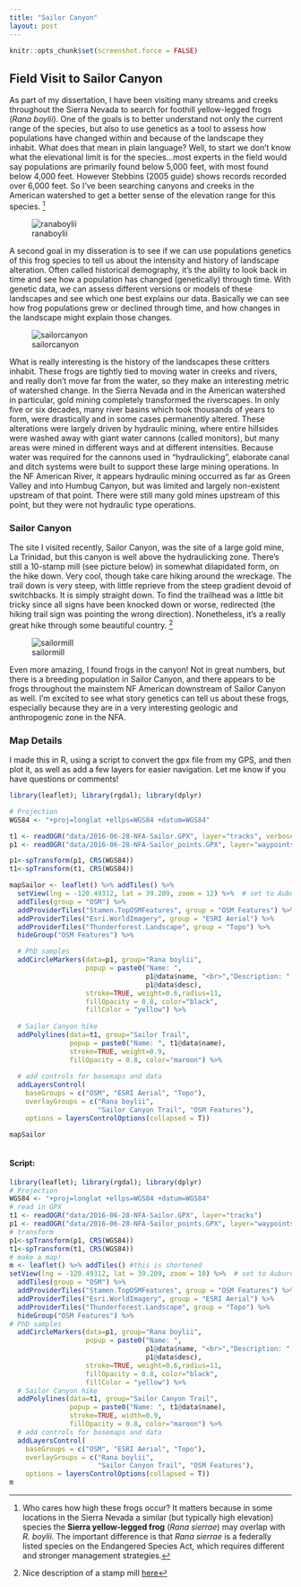 ```yaml
---
title: "Sailor Canyon"
layout: post
---
```


```r
knitr::opts_chunk$set(screenshot.force = FALSE)
```
## Field Visit to Sailor Canyon

As part of my dissertation, I have been visiting many streams and creeks throughout the Sierra Nevada to search for foothill yellow-legged frogs (*Rana boylii*). One of the goals is to better understand not only the current range of the species, but also to use genetics as a tool to assess how populations have changed within and because of the landscape they inhabit. What does that mean in plain language? Well, to start we don't know what the elevational limit is for the species...most experts in the field would say populations are primarily found below 5,000 feet, with most found below 4,000 feet. However Stebbins (2005 guide) shows records recorded over 6,000 feet. So I've been searching canyons and creeks in the American watershed to get a better sense of the elevation range for this species. [^1] 

![ranaboylii](../img/P1140730_sailor.jpg)

A second goal in my disseration is to see if we can use populations genetics of this frog species to tell us about the intensity and history of landscape alteration. Often called historical demography, it's the ability to look back in time and see how a population has changed (genetically) through time. With genetic data, we can assess different versions or models of these landscapes and see which one best explains our data. Basically we can see how frog populations grew or declined through time, and how changes in the landscape might explain those changes.

![sailorcanyon](../img/P1140719_sailor.jpg)

What is really interesting is the history of the landscapes these critters inhabit. These frogs are tightly tied to moving water in creeks and rivers, and really don't move far from the water, so they make an interesting metric of watershed change.  In the Sierra Nevada and in the American watershed in particular, gold mining completely transformed the riverscapes. In only five or six decades, many river basins which took thousands of years to form, were drastically and in some cases permanently altered. These alterations were largely driven by hydraulic mining, where entire hillsides were washed away with giant water cannons (called monitors), but many areas were mined in different ways and at different intensities. Because water was required for the cannons used in "hydraulicking", elaborate canal and ditch systems were built to support these large mining operations. In the NF American River, it appears hydraulic mining occurred as far as Green Valley and into Humbug Canyon, but was limited and largely non-existent upstream of that point. There were still many gold mines upstream of this point, but they were not hydraulic type operations. 

### Sailor Canyon

The site I visited recently, Sailor Canyon, was the site of a large gold mine, La Trinidad, but this canyon is well above the hydraulicking zone. There's still a 10-stamp mill (see picture below) in somewhat dilapidated form, on the hike down. Very cool, though take care hiking around the wreckage. The trail down is very steep, with little reprieve from the steep gradient devoid of switchbacks. It is simply straight down. To find the trailhead was a little bit tricky since all signs have been knocked down or worse, redirected (the hiking trail sign was pointing the wrong direction). Nonetheless, it's a really great hike through some beautiful country. [^2]

![sailormill](../img/P1140821-sailor.jpg)

Even more amazing, I found frogs in the canyon! Not in great numbers, but there is a breeding population in Sailor Canyon, and there appears to be frogs throughout the mainstem NF American downstream of Sailor Canyon as well. I'm excited to see what story genetics can tell us about these frogs, especially because they are in a very interesting geologic and anthropogenic zone in the NFA.

### Map Details

I made this in R, using a script to convert the gpx file from my GPS, and then plot it, as well as add a few layers for easier navigation. Let me know if you have questions or comments!


```r

library(leaflet); library(rgdal); library(dplyr)

# Projection
WGS84 <- "+proj=longlat +ellps=WGS84 +datum=WGS84"

t1 <- readOGR("data/2016-06-28-NFA-Sailor.GPX", layer="tracks", verbose = FALSE)
p1 <- readOGR("data/2016-06-28-NFA-Sailor_points.GPX", layer="waypoints", verbose = FALSE)

p1<-spTransform(p1, CRS(WGS84))
t1<-spTransform(t1, CRS(WGS84))

mapSailor <- leaflet() %>% addTiles() %>% 
  setView(lng = -120.49312, lat = 39.209, zoom = 12) %>%  # set to Auburn/Colfax, zoom 5 for CA 
  addTiles(group = "OSM") %>%
  addProviderTiles("Stamen.TopOSMFeatures", group = "OSM Features") %>%
  addProviderTiles("Esri.WorldImagery", group = "ESRI Aerial") %>%
  addProviderTiles("Thunderforest.Landscape", group = "Topo") %>%
  hideGroup("OSM Features") %>% 

  # PhD samples
  addCircleMarkers(data=p1, group="Rana boylii",
                   popup = paste0("Name: ", 
                                  p1@data$name, "<br>","Description: ",
                                  p1@data$desc),
                   stroke=TRUE, weight=0.6,radius=11,
                   fillOpacity = 0.8, color="black",
                   fillColor = "yellow") %>%
  
  # Sailor Canyon hike
  addPolylines(data=t1, group="Sailor Trail",
               popup = paste0("Name: ", t1@data$name),
               stroke=TRUE, weight=0.9,
               fillOpacity = 0.8, color="maroon") %>%
  
  # add controls for basemaps and data
  addLayersControl(
    baseGroups = c("OSM", "ESRI Aerial", "Topo"),
    overlayGroups = c("Rana boylii",
                      "Sailor Canyon Trail", "OSM Features"),
    options = layersControlOptions(collapsed = T))

mapSailor
  
```

#### Script:
```r
library(leaflet); library(rgdal); library(dplyr)
# Projection  
WGS84 <- "+proj=longlat +ellps=WGS84 +datum=WGS84"  
# read in GPX  
t1 <- readOGR("data/2016-06-28-NFA-Sailor.GPX", layer="tracks")  
p1 <- readOGR("data/2016-06-28-NFA-Sailor_points.GPX", layer="waypoints")  
# transform
p1<-spTransform(p1, CRS(WGS84))
t1<-spTransform(t1, CRS(WGS84))
# make a map!
m <- leaflet() %>% addTiles() #this is shortened
setView(lng = -120.49312, lat = 39.209, zoom = 10) %>%  # set to Auburn/Colfax, zoom 5 for CA 
  addTiles(group = "OSM") %>%
  addProviderTiles("Stamen.TopOSMFeatures", group = "OSM Features") %>%
  addProviderTiles("Esri.WorldImagery", group = "ESRI Aerial") %>%
  addProviderTiles("Thunderforest.Landscape", group = "Topo") %>%
  hideGroup("OSM Features") %>% 
# PhD samples
  addCircleMarkers(data=p1, group="Rana boylii",
                   popup = paste0("Name: ", 
                                  p1@data$name, "<br>","Description: ",
                                  p1@data$desc),
                   stroke=TRUE, weight=0.6,radius=11,
                   fillOpacity = 0.8, color="black",
                   fillColor = "yellow") %>%
  # Sailor Canyon hike
  addPolylines(data=t1, group="Sailor Canyon Trail",
               popup = paste0("Name: ", t1@data$name),
               stroke=TRUE, width=0.9,
               fillOpacity = 0.8, color="maroon") %>%
  # add controls for basemaps and data
  addLayersControl(
    baseGroups = c("OSM", "ESRI Aerial", "Topo"),
    overlayGroups = c("Rana boylii",
                      "Sailor Canyon Trail", "OSM Features"),
    options = layersControlOptions(collapsed = T))
m
```


[^1]: Who cares how high these frogs occur? It matters because in some locations in the Sierra Nevada a similar (but typically high elevation) species the **Sierra yellow-legged frog** (*Rana sierrae*) may overlap with *R. boylii*. The important difference is that *Rana sierrae* is a federally listed species on the Endangered Species Act, which requires different and stronger management strategies.

[^2]: Nice description of a stamp mill [here](http://www.sierracountygold.com/History/BecomingCA_Archive44.html)